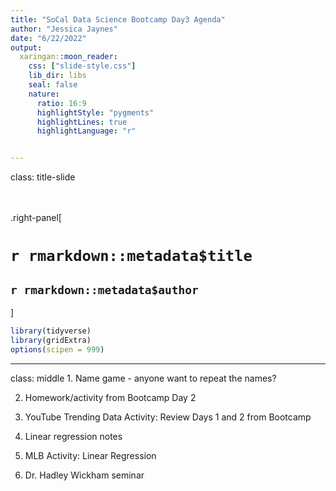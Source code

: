 ```yaml
---
title: "SoCal Data Science Bootcamp Day3 Agenda"
author: "Jessica Jaynes"
date: "6/22/2022"
output: 
  xaringan::moon_reader:
    css: ["slide-style.css"]
    lib_dir: libs
    seal: false
    nature:
      ratio: 16:9
      highlightStyle: "pygments"
      highlightLines: true
      highlightLanguage: "r"


---
```

class: title-slide

<br>
<br>
.right-panel[ 

# `r rmarkdown::metadata$title`
## `r rmarkdown::metadata$author`
]

```r
library(tidyverse)
library(gridExtra)
options(scipen = 999)
```

---
class: middle
1. Name game - anyone want to repeat the names?

2. Homework/activity from Bootcamp Day 2

3. YouTube Trending Data Activity: Review Days 1 and 2 from Bootcamp

4. Linear regression notes

5. MLB Activity: Linear Regression

6. Dr. Hadley Wickham seminar 
